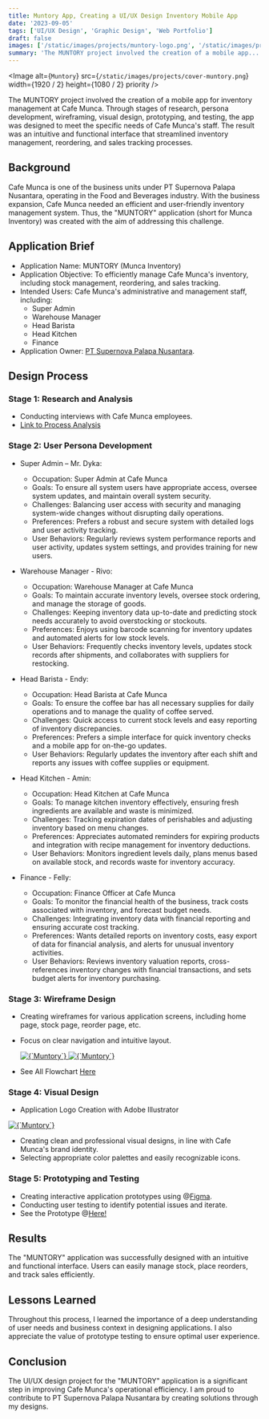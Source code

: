 ```yaml
---
title: Muntory App, Creating a UI/UX Design Inventory Mobile App
date: '2023-09-05'
tags: ['UI/UX Design', 'Graphic Design', 'Web Portfolio']
draft: false
images: ['/static/images/projects/muntory-logo.png', '/static/images/projects/muntory-logo.png']
summary: 'The MUNTORY project involved the creation of a mobile app...'
---
```


<Image
  alt={`Muntory`}
  src={`/static/images/projects/cover-muntory.png`}
  width={1920 / 2}
  height={1080 / 2}
  priority
/>

The MUNTORY project involved the creation of a mobile app for inventory management at Cafe Munca. Through stages of research, persona development, wireframing, visual design, prototyping, and testing, the app was designed to meet the specific needs of Cafe Munca's staff. The result was an intuitive and functional interface that streamlined inventory management, reordering, and sales tracking processes.

## Background

Cafe Munca is one of the business units under PT Supernova Palapa Nusantara, operating in the Food and Beverages industry. With the business expansion, Cafe Munca needed an efficient and user-friendly inventory management system. Thus, the "MUNTORY" application (short for Munca Inventory) was created with the aim of addressing this challenge.

## Application Brief

- Application Name: MUNTORY (Munca Inventory)
- Application Objective: To efficiently manage Cafe Munca's inventory, including stock management, reordering, and sales tracking.
- Intended Users: Cafe Munca's administrative and management staff, including:
  - Super Admin
  - Warehouse Manager
  - Head Barista
  - Head Kitchen
  - Finance
- Application Owner: [PT Supernova Palapa Nusantara](https://supernovacorp.ltd/).

## Design Process

### Stage 1: Research and Analysis

- Conducting interviews with Cafe Munca employees.
- [Link to Process Analysis](https://miro.com/app/board/uXjVKUNsD4E=/?share_link_id=386140592925)

### Stage 2: User Persona Development

- Super Admin – Mr. Dyka:

  - Occupation: Super Admin at Cafe Munca
  - Goals: To ensure all system users have appropriate access, oversee system updates, and maintain overall system security.
  - Challenges: Balancing user access with security and managing system-wide changes without disrupting daily operations.
  - Preferences: Prefers a robust and secure system with detailed logs and user activity tracking.
  - User Behaviors: Regularly reviews system performance reports and user activity, updates system settings, and provides training for new users.

- Warehouse Manager - Rivo:

  - Occupation: Warehouse Manager at Cafe Munca
  - Goals: To maintain accurate inventory levels, oversee stock ordering, and manage the storage of goods.
  - Challenges: Keeping inventory data up-to-date and predicting stock needs accurately to avoid overstocking or stockouts.
  - Preferences: Enjoys using barcode scanning for inventory updates and automated alerts for low stock levels.
  - User Behaviors: Frequently checks inventory levels, updates stock records after shipments, and collaborates with suppliers for restocking.

- Head Barista - Endy:

  - Occupation: Head Barista at Cafe Munca
  - Goals: To ensure the coffee bar has all necessary supplies for daily operations and to manage the quality of coffee served.
  - Challenges: Quick access to current stock levels and easy reporting of inventory discrepancies.
  - Preferences: Prefers a simple interface for quick inventory checks and a mobile app for on-the-go updates.
  - User Behaviors: Regularly updates the inventory after each shift and reports any issues with coffee supplies or equipment.

- Head Kitchen - Amin:

  - Occupation: Head Kitchen at Cafe Munca
  - Goals: To manage kitchen inventory effectively, ensuring fresh ingredients are available and waste is minimized.
  - Challenges: Tracking expiration dates of perishables and adjusting inventory based on menu changes.
  - Preferences: Appreciates automated reminders for expiring products and integration with recipe management for inventory deductions.
  - User Behaviors: Monitors ingredient levels daily, plans menus based on available stock, and records waste for inventory accuracy.

- Finance - Felly:

  - Occupation: Finance Officer at Cafe Munca
  - Goals: To monitor the financial health of the business, track costs associated with inventory, and forecast budget needs.
  - Challenges: Integrating inventory data with financial reporting and ensuring accurate cost tracking.
  - Preferences: Wants detailed reports on inventory costs, easy export of data for financial analysis, and alerts for unusual inventory activities.
  - User Behaviors: Reviews inventory valuation reports, cross-references inventory changes with financial transactions, and sets budget alerts for inventory purchasing.

### Stage 3: Wireframe Design

- Creating wireframes for various application screens, including home page, stock page, reorder page, etc.
- Focus on clear navigation and intuitive layout.

  <a href="/static/images/projects/wireframe-muntory.png" target="_blank">
    <Image
      alt={`Muntory`}
      src={`/static/images/projects/wireframe-muntory.png`}
      width={5760 / 2}
      height={3600 / 2}
      priority
    />
  </a>

  <a href="/static/images/projects/flowchart-muntory.png" target="_blank">
    <Image
      alt={`Muntory`}
      src={`/static/images/projects/flowchart-muntory.png`}
      width={5760 / 2}
      height={3600 / 2}
      priority
    />
  </a>

- See All Flowchart [Here](https://www.figma.com/file/YofA68B4DYAZghzkqzdOe3/flowchart-muntory-work?type=whiteboard&node-id=0%3A1&t=78Seb5il4NdjZIPl-1)

### Stage 4: Visual Design

- Application Logo Creation with Adobe Illustrator

<a href="/static/images/projects/muntory-logo.png" target="_blank">
  <Image
    alt={`Muntory`}
    src={`/static/images/projects/muntory-logo.png`}
    width={600 / 2}
    height={150 / 2}
    priority
  />
</a>

- Creating clean and professional visual designs, in line with Cafe Munca's brand identity.
- Selecting appropriate color palettes and easily recognizable icons.

### Stage 5: Prototyping and Testing

- Creating interactive application prototypes using @[Figma](https://www.figma.com/).
- Conducting user testing to identify potential issues and iterate.
- See the Prototype @[Here!](https://www.figma.com/proto/RNvGVTg8CnjJIdXpAJGc6x/MUNTORY?type=design&node-id=262-50937&viewport=12232%2C234%2C0.21&t=CtiFHIhwa0Zuiax2-0&scaling=scale-down&starting-point-node-id=262%3A50855&show-proto-sidebar=1)

## Results

The "MUNTORY" application was successfully designed with an intuitive and functional interface. Users can easily manage stock, place reorders, and track sales efficiently.

## Lessons Learned

Throughout this process, I learned the importance of a deep understanding of user needs and business context in designing applications. I also appreciate the value of prototype testing to ensure optimal user experience.

## Conclusion

The UI/UX design project for the "MUNTORY" application is a significant step in improving Cafe Munca's operational efficiency. I am proud to contribute to PT Supernova Palapa Nusantara by creating solutions through my designs.
